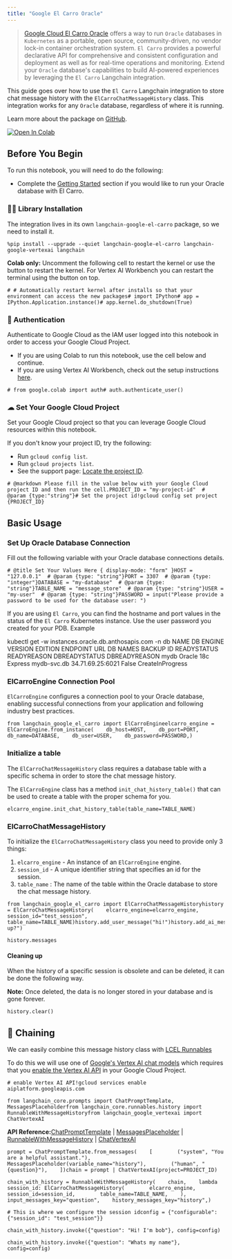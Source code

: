 ```yaml
---
title: "Google El Carro Oracle"
---
```


> [Google Cloud El Carro Oracle](https://github.com/GoogleCloudPlatform/elcarro-oracle-operator) offers a way to run `Oracle` databases in `Kubernetes` as a portable, open source, community-driven, no vendor lock-in container orchestration system. `El Carro` provides a powerful declarative API for comprehensive and consistent configuration and deployment as well as for real-time operations and monitoring. Extend your `Oracle` database's capabilities to build AI-powered experiences by leveraging the `El Carro` Langchain integration.

This guide goes over how to use the `El Carro` Langchain integration to store chat message history with the `ElCarroChatMessageHistory` class. This integration works for any `Oracle` database, regardless of where it is running.

Learn more about the package on [GitHub](https://github.com/googleapis/langchain-google-el-carro-python/).

[![Open In Colab](/images/oss/integrations/memory/google_el_carro/assets/colab-badge.svg)](https://colab.research.google.com/github/googleapis/langchain-google-el-carro-python/blob/main/oss/chat_message_history.ipynb)

## Before You Begin

To run this notebook, you will need to do the following:

* Complete the [Getting Started](https://github.com/googleapis/langchain-google-el-carro-python/tree/main/README.md#getting-started) section if you would like to run your Oracle database with El Carro.

### 🦜🔗 Library Installation

The integration lives in its own `langchain-google-el-carro` package, so we need to install it.

```
%pip install --upgrade --quiet langchain-google-el-carro langchain-google-vertexai langchain
```

**Colab only:** Uncomment the following cell to restart the kernel or use the button to restart the kernel. For Vertex AI Workbench you can restart the terminal using the button on top.

```
# # Automatically restart kernel after installs so that your environment can access the new packages# import IPython# app = IPython.Application.instance()# app.kernel.do_shutdown(True)
```

### 🔐 Authentication

Authenticate to Google Cloud as the IAM user logged into this notebook in order to access your Google Cloud Project.

* If you are using Colab to run this notebook, use the cell below and continue.
* If you are using Vertex AI Workbench, check out the setup instructions [here](https://github.com/GoogleCloudPlatform/generative-ai/tree/main/setup-env).

```
# from google.colab import auth# auth.authenticate_user()
```

### ☁ Set Your Google Cloud Project

Set your Google Cloud project so that you can leverage Google Cloud resources within this notebook.

If you don't know your project ID, try the following:

* Run `gcloud config list`.
* Run `gcloud projects list`.
* See the support page: [Locate the project ID](https://support.google.com/googleapi/answer/7014113).

```
# @markdown Please fill in the value below with your Google Cloud project ID and then run the cell.PROJECT_ID = "my-project-id"  # @param {type:"string"}# Set the project id!gcloud config set project {PROJECT_ID}
```

## Basic Usage

### Set Up Oracle Database Connection

Fill out the following variable with your Oracle database connections details.

```
# @title Set Your Values Here { display-mode: "form" }HOST = "127.0.0.1"  # @param {type: "string"}PORT = 3307  # @param {type: "integer"}DATABASE = "my-database"  # @param {type: "string"}TABLE_NAME = "message_store"  # @param {type: "string"}USER = "my-user"  # @param {type: "string"}PASSWORD = input("Please provide a password to be used for the database user: ")
```

If you are using `El Carro`, you can find the hostname and port values in the status of the `El Carro` Kubernetes instance. Use the user password you created for your PDB. Example

kubectl get -w instances.oracle.db.anthosapis.com -n db NAME DB ENGINE VERSION EDITION ENDPOINT URL DB NAMES BACKUP ID READYSTATUS READYREASON DBREADYSTATUS DBREADYREASON mydb Oracle 18c Express mydb-svc.db 34.71.69.25:6021 False CreateInProgress

### ElCarroEngine Connection Pool

`ElCarroEngine` configures a connection pool to your Oracle database, enabling successful connections from your application and following industry best practices.

```
from langchain_google_el_carro import ElCarroEngineelcarro_engine = ElCarroEngine.from_instance(    db_host=HOST,    db_port=PORT,    db_name=DATABASE,    db_user=USER,    db_password=PASSWORD,)
```

### Initialize a table

The `ElCarroChatMessageHistory` class requires a database table with a specific schema in order to store the chat message history.

The `ElCarroEngine` class has a method `init_chat_history_table()` that can be used to create a table with the proper schema for you.

```
elcarro_engine.init_chat_history_table(table_name=TABLE_NAME)
```

### ElCarroChatMessageHistory

To initialize the `ElCarroChatMessageHistory` class you need to provide only 3 things:

1. `elcarro_engine` - An instance of an `ElCarroEngine` engine.
2. `session_id` - A unique identifier string that specifies an id for the session.
3. `table_name` : The name of the table within the Oracle database to store the chat message history.

```
from langchain_google_el_carro import ElCarroChatMessageHistoryhistory = ElCarroChatMessageHistory(    elcarro_engine=elcarro_engine, session_id="test_session", table_name=TABLE_NAME)history.add_user_message("hi!")history.add_ai_message("whats up?")
```

```
history.messages
```

#### Cleaning up

When the history of a specific session is obsolete and can be deleted, it can be done the following way.

**Note:** Once deleted, the data is no longer stored in your database and is gone forever.

```
history.clear()
```

## 🔗 Chaining

We can easily combine this message history class with [LCEL Runnables](/src/oss/how_to/message_history)

To do this we will use one of [Google's Vertex AI chat models](/src/oss/integrations/chat/google_vertex_ai_palm) which requires that you [enable the Vertex AI API](https://console.cloud.google.com/flows/enableapi?apiid=aiplatform.googleapis.com) in your Google Cloud Project.

```
# enable Vertex AI API!gcloud services enable aiplatform.googleapis.com
```

```
from langchain_core.prompts import ChatPromptTemplate, MessagesPlaceholderfrom langchain_core.runnables.history import RunnableWithMessageHistoryfrom langchain_google_vertexai import ChatVertexAI
```

**API Reference:**[ChatPromptTemplate](https://python.langchain.com/api_reference/core/prompts/langchain_core.prompts.chat.ChatPromptTemplate.html) | [MessagesPlaceholder](https://python.langchain.com/api_reference/core/prompts/langchain_core.prompts.chat.MessagesPlaceholder.html) | [RunnableWithMessageHistory](https://python.langchain.com/api_reference/core/runnables/langchain_core.runnables.history.RunnableWithMessageHistory.html) | [ChatVertexAI](https://python.langchain.com/api_reference/google_vertexai/chat_models/langchain_google_vertexai.chat_models.ChatVertexAI.html)

```
prompt = ChatPromptTemplate.from_messages(    [        ("system", "You are a helpful assistant."),        MessagesPlaceholder(variable_name="history"),        ("human", "{question}"),    ])chain = prompt | ChatVertexAI(project=PROJECT_ID)
```

```
chain_with_history = RunnableWithMessageHistory(    chain,    lambda session_id: ElCarroChatMessageHistory(        elcarro_engine,        session_id=session_id,        table_name=TABLE_NAME,    ),    input_messages_key="question",    history_messages_key="history",)
```

```
# This is where we configure the session idconfig = {"configurable": {"session_id": "test_session"}}
```

```
chain_with_history.invoke({"question": "Hi! I'm bob"}, config=config)
```

```
chain_with_history.invoke({"question": "Whats my name"}, config=config)
```
